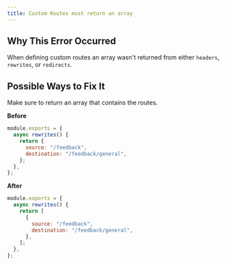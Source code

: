 ```yaml
---
title: Custom Routes must return an array
---
```


## Why This Error Occurred

When defining custom routes an array wasn't returned from either `headers`, `rewrites`, or `redirects`.

## Possible Ways to Fix It

Make sure to return an array that contains the routes.

**Before**

```js filename="next.config.js"
module.exports = {
  async rewrites() {
    return {
      source: "/feedback",
      destination: "/feedback/general",
    };
  },
};
```

**After**

```js filename="next.config.js"
module.exports = {
  async rewrites() {
    return [
      {
        source: "/feedback",
        destination: "/feedback/general",
      },
    ];
  },
};
```
